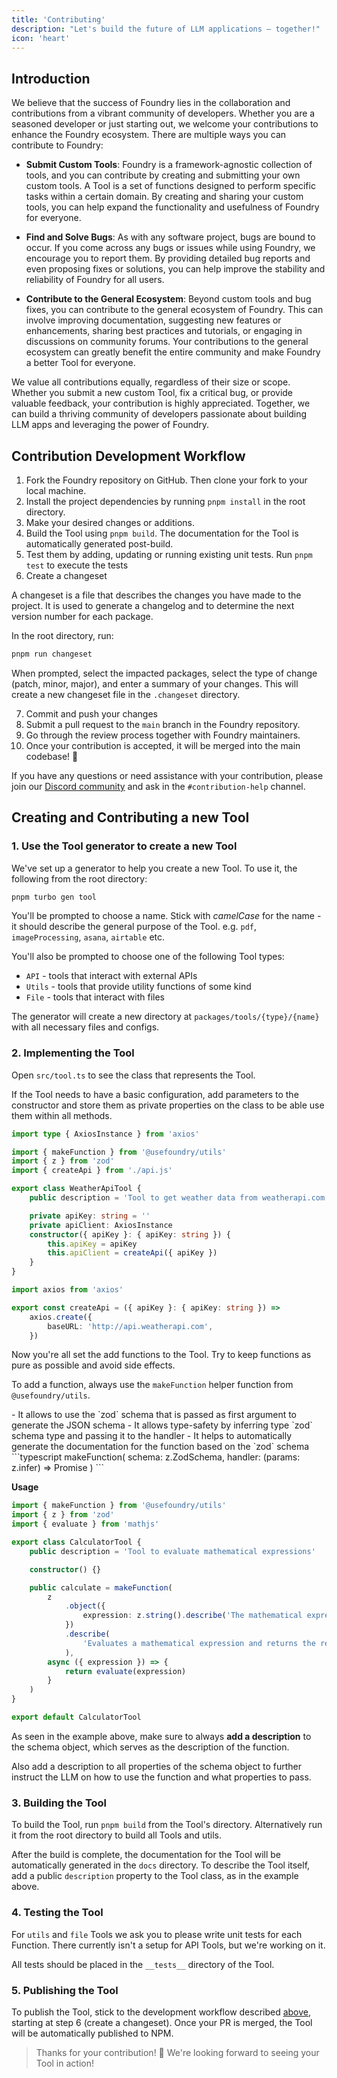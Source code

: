 ```yaml
---
title: 'Contributing'
description: "Let's build the future of LLM applications – together!"
icon: 'heart'
---
```


## Introduction

We believe that the success of Foundry lies in the collaboration and contributions from a vibrant community of developers. Whether you are a seasoned developer or just starting out, we welcome your contributions to enhance the Foundry ecosystem. There are multiple ways you can contribute to Foundry:

-   **Submit Custom Tools**:
    Foundry is a framework-agnostic collection of tools, and you can contribute by creating and submitting your own custom tools. A Tool is a set of functions designed to perform specific tasks within a certain domain. By creating and sharing your custom tools, you can help expand the functionality and usefulness of Foundry for everyone.

-   **Find and Solve Bugs**:
    As with any software project, bugs are bound to occur. If you come across any bugs or issues while using Foundry, we encourage you to report them. By providing detailed bug reports and even proposing fixes or solutions, you can help improve the stability and reliability of Foundry for all users.

-   **Contribute to the General Ecosystem**:
    Beyond custom tools and bug fixes, you can contribute to the general ecosystem of Foundry. This can involve improving documentation, suggesting new features or enhancements, sharing best practices and tutorials, or engaging in discussions on community forums. Your contributions to the general ecosystem can greatly benefit the entire community and make Foundry a better Tool for everyone.

We value all contributions equally, regardless of their size or scope. Whether you submit a new custom Tool, fix a critical bug, or provide valuable feedback, your contribution is highly appreciated. Together, we can build a thriving community of developers passionate about building LLM apps and leveraging the power of Foundry.

## Contribution Development Workflow

1. Fork the Foundry repository on GitHub. Then clone your fork to your local machine.
2. Install the project dependencies by running `pnpm install` in the root directory.
3. Make your desired changes or additions.
4. Build the Tool using `pnpm build`. The documentation for the Tool is automatically generated post-build.
5. Test them by adding, updating or running existing unit tests. Run `pnpm test` to execute the tests
6. Create a changeset

A changeset is a file that describes the changes you have made to the project. It is used to generate a changelog and to determine the next version number for each package.

In the root directory, run:

```bash
pnpm run changeset
```

When prompted, select the impacted packages, select the type of change (patch, minor, major), and enter a summary of your changes.
This will create a new changeset file in the `.changeset` directory.

7. Commit and push your changes
8. Submit a pull request to the `main` branch in the Foundry repository.
9. Go through the review process together with Foundry maintainers.
10. Once your contribution is accepted, it will be merged into the main codebase! 🎉

If you have any questions or need assistance with your contribution, please join our [Discord community](https://discord.gg/xsZfmakRhw) and ask in the `#contribution-help` channel.

## Creating and Contributing a new Tool

### 1. Use the Tool generator to create a new Tool

We've set up a generator to help you create a new Tool. To use it, the following from the root directory:

```bash
pnpm turbo gen tool
```

You'll be prompted to choose a name. Stick with _camelCase_ for the name - it should describe the general purpose of the Tool.
e.g. `pdf`, `imageProcessing`, `asana`, `airtable` etc.

You'll also be prompted to choose one of the following Tool types:

-   `API` - tools that interact with external APIs
-   `Utils` - tools that provide utility functions of some kind
-   `File` - tools that interact with files

The generator will create a new directory at `packages/tools/{type}/{name}` with all necessary files and configs.

### 2. Implementing the Tool

Open `src/tool.ts` to see the class that represents the Tool.

If the Tool needs to have a basic configuration, add parameters to the constructor and store them as private properties on the class to be able use them within all methods.

<Accordion title="Example with constructor properties">

<CodeGroup>

```typescript tool.ts
import type { AxiosInstance } from 'axios'

import { makeFunction } from '@usefoundry/utils'
import { z } from 'zod'
import { createApi } from './api.js'

export class WeatherApiTool {
    public description = 'Tool to get weather data from weatherapi.com'

    private apiKey: string = ''
    private apiClient: AxiosInstance
    constructor({ apiKey }: { apiKey: string }) {
        this.apiKey = apiKey
        this.apiClient = createApi({ apiKey })
    }
}
```

```typescript api.ts
import axios from 'axios'

export const createApi = ({ apiKey }: { apiKey: string }) =>
    axios.create({
        baseURL: 'http://api.weatherapi.com',
    })
```

</CodeGroup>

</Accordion>

Now you're all set the add functions to the Tool. Try to keep functions as pure as possible and avoid side effects.

To add a function, always use the `makeFunction` helper function from `@usefoundry/utils`.

<AccordionGroup>
    <Accordion title="What does it do?">
    -   It allows to use the `zod` schema that is passed as first argument to generate the JSON schema
    -   It allows type-safety by inferring type `zod` schema type and passing it to the handler
    -   It helps to automatically generate the documentation for the function based on the `zod` schema
    </Accordion>

<Accordion title="Syntax">
```typescript
makeFunction(
    schema: z.ZodSchema<unknown>,
    handler: (params: z.infer<typeof schema>) => Promise<unknown>
)
```
</Accordion>
</AccordionGroup>

**Usage**

```typescript
import { makeFunction } from '@usefoundry/utils'
import { z } from 'zod'
import { evaluate } from 'mathjs'

export class CalculatorTool {
    public description = 'Tool to evaluate mathematical expressions'

    constructor() {}

    public calculate = makeFunction(
        z
            .object({
                expression: z.string().describe('The mathematical expression to evaluate'),
            })
            .describe(
                'Evaluates a mathematical expression and returns the result as string. Always use it do any math'
            ),
        async ({ expression }) => {
            return evaluate(expression)
        }
    )
}

export default CalculatorTool
```

As seen in the example above, make sure to always **add a description** to the schema object, which serves as the description of the function.

Also add a description to all properties of the schema object to further instruct the LLM on how to use the function and what properties to pass.

### 3. Building the Tool

To build the Tool, run `pnpm build` from the Tool's directory. Alternatively run it from the root directory to build all Tools and utils.

After the build is complete, the documentation for the Tool will be automatically generated in the `docs` directory.
To describe the Tool itself, add a public `description` property to the Tool class, as in the example above.

### 4. Testing the Tool

For `utils` and `file` Tools we ask you to please write unit tests for each Function. There currently isn't a setup for API Tools, but we're working on it.

All tests should be placed in the `__tests__` directory of the Tool.

### 5. Publishing the Tool

To publish the Tool, stick to the development workflow described [above](#contribution-development-workflow), starting at step 6 (create a changeset).
Once your PR is merged, the Tool will be automatically published to NPM.

> Thanks for your contribution! 🎉 We're looking forward to seeing your Tool in action!
